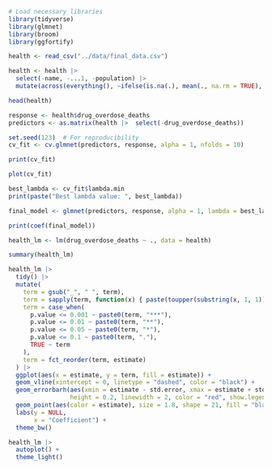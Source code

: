 ```r
# Load necessary libraries
library(tidyverse)
library(glmnet)
library(broom)
library(ggfortify)  
```

```r

health <- read_csv("../data/final_data.csv")

health <- health |> 
  select(-name, -...1, -population) |> 
  mutate(across(everything(), ~ifelse(is.na(.), mean(., na.rm = TRUE), .)))

head(health)

response <- health$drug_overdose_deaths
predictors <- as.matrix(health |>  select(-drug_overdose_deaths))

set.seed(123)  # For reproducibility
cv_fit <- cv.glmnet(predictors, response, alpha = 1, nfolds = 10)

print(cv_fit)

plot(cv_fit)

best_lambda <- cv_fit$lambda.min
print(paste("Best lambda value: ", best_lambda))

final_model <- glmnet(predictors, response, alpha = 1, lambda = best_lambda)

print(coef(final_model))


```


```r
health_lm <- lm(drug_overdose_deaths ~ ., data = health)

summary(health_lm)

health_lm |> 
  tidy() |> 
  mutate(
    term = gsub("_", " ", term),
    term = sapply(term, function(x) { paste(toupper(substring(x, 1, 1)), substring(x, 2), sep = "", collapse = " ") }), 
    term = case_when(
      p.value <= 0.001 ~ paste0(term, "***"),
      p.value <= 0.01 ~ paste0(term, "**"),
      p.value <= 0.05 ~ paste0(term, "*"),
      p.value <= 0.1 ~ paste0(term, "."),
      TRUE ~ term
    ),
    term = fct_reorder(term, estimate)
  ) |> 
  ggplot(aes(x = estimate, y = term, fill = estimate)) +
  geom_vline(xintercept = 0, linetype = "dashed", color = "black") +
  geom_errorbarh(aes(xmin = estimate - std.error, xmax = estimate + std.error), 
                 height = 0.2, linewidth = 2, color = "red", show.legend = FALSE) +
  geom_point(aes(color = estimate), size = 1.8, shape = 21, fill = "black", show.legend = FALSE) +
  labs(y = NULL,
       x = "Coefficient") +
  theme_bw()
```


```r
health_lm |> 
  autoplot() +
  theme_light()
```

